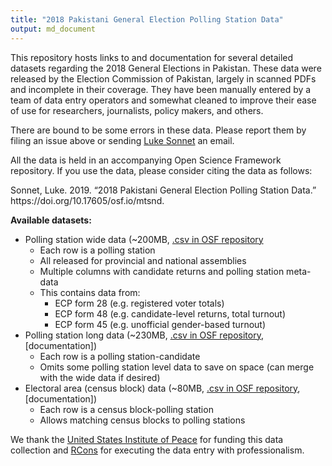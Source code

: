 ```yaml
---
title: "2018 Pakistani General Election Polling Station Data"
output: md_document
---
```


This repository hosts links to and documentation for several detailed datasets regarding the 2018 General Elections in Pakistan. These data were released by the Election Commission of Pakistan, largely in scanned PDFs and incomplete in their coverage. They have been manually entered by a team of data entry operators and somewhat cleaned to improve their ease of use for researchers, journalists, policy makers, and others. 

There are bound to be some errors in these data. Please report them by filing an issue above or sending [Luke Sonnet](lukesonnet.com) an email.

All the data is held in an accompanying Open Science Framework repository. If you use the data, please consider citing the data as follows:

Sonnet, Luke. 2019. “2018 Pakistani General Election Polling Station Data.” https://doi.org/10.17605/osf.io/mtsnd.

**Available datasets:**

* Polling station wide data (~200MB, [.csv in OSF repository](https://osf.io/69gpn/download, [documentation])
  * Each row is a polling station
  * All released for provincial and national assemblies
  * Multiple columns with candidate returns and polling station meta-data
  * This contains data from:
    * ECP form 28 (e.g. registered voter totals)
    * ECP form 48 (e.g. candidate-level returns, total turnout)
    * ECP form 45 (e.g. unofficial gender-based turnout)
* Polling station long data (~230MB, [.csv in OSF repository](https://osf.io/2sdzg/download), [documentation])
  * Each row is a polling station-candidate
  * Omits some polling station level data to save on space (can merge with the wide data if desired)
* Electoral area (census block) data (~80MB, [.csv in OSF repository](https://osf.io/kmfh6/download), [documentation])
  * Each row is a census block-polling station
  * Allows matching census blocks to polling stations

We thank the [United States Institute of Peace](https://www.usip.org/) for funding this data collection and [RCons](https://www.rcons.org/rconsnew/) for executing the data entry with professionalism.
